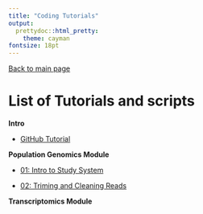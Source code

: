 ```yaml
---
title: "Coding Tutorials"
output:
  prettydoc::html_pretty:
    theme: cayman
fontsize: 18pt
---
```


[Back to main page](index.html)

# List of Tutorials and scripts

**Intro**

* [GitHub Tutorial](Fall2025/tutorials/EcoGen2025_GitHub_Initial_Walkthrough.md)

**Population Genomics Module**

* [01: Intro to Study System](Fall2025/tutorials/EcoGen2025_PopGenomics1_StudySystem.html)

* [02: Triming and Cleaning Reads](Fall2025/tutorials/EcoGen2025_PopGenomics2_trimreads.html)


**Transcriptomics Module**

